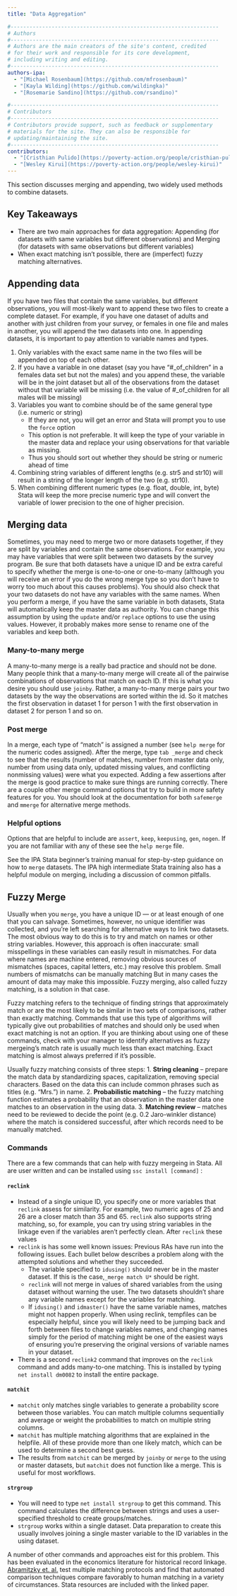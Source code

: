```yaml
---
title: "Data Aggregation"

#------------------------------------------------------------------
# Authors
#------------------------------------------------------------------
# Authors are the main creators of the site's content, credited
# for their work and responsible for its core development, 
# including writing and editing.
#------------------------------------------------------------------
authors-ipa:
  - "[Michael Rosenbaum](https://github.com/mfrosenbaum)"
  - "[Kayla Wilding](https://github.com/wildingka)"
  - "[Rosemarie Sandino](https://github.com/rsandino)"

#------------------------------------------------------------------
# Contributors
#------------------------------------------------------------------
# Contributors provide support, such as feedback or supplementary
# materials for the site. They can also be responsible for
# updating/maintaining the site.
#------------------------------------------------------------------
contributors:
  - "[Cristhian Pulido](https://poverty-action.org/people/cristhian-pulido)"
  - "[Wesley Kirui](https://poverty-action.org/people/wesley-kirui)"
---
```


:::{.custom-summary-block}
This section discusses merging and appending, two widely used methods to combine datasets.
:::

:::{.callout-tip appearance="simple"}
## Key Takeaways
* There are two main approaches for data aggregation: Appending (for datasets with same variables but different observations) and Merging (for datasets with same observations but different variables)
* When exact matching isn't possible, there are (imperfect) fuzzy matching alternatives.
:::

## Appending data
If you have two files that contain the same variables, but different observations, you will most-likely want to append these two files to create a complete dataset. For example, if you have one dataset of adults and another with just children from your survey, or females in one file and males in another, you will append the two datasets into one. In appending datasets, it is important to pay attention to variable names and types.

1. Only variables with the exact same name in the two files will be appended on top of each other.
2. If you have a variable in one dataset (say you have "#\_of_children" in a females data set but not the males) and you append these, the variable will be in the joint dataset but all of the observations from the dataset without that variable will be missing (i.e. the value of #\_of_children for all males will be missing)
3. Variables you want to combine should be of the same general type (i.e. numeric or string)
     - If they are not, you will get an error and Stata will prompt you to use the `force` option
     - This option is not preferable. It will keep the type of your variable in the master data and replace your using observations for that variable as missing. 
     - Thus you should sort out whether they should be string or numeric ahead of time
 4. Combining string variables of different lengths (e.g. str5 and str10) will result in a string of the longer length of the two (e.g. str10).
 5. When combining different numeric types (e.g. float, double, int, byte) Stata will keep the more precise numeric type and will convert the variable of lower precision to the one of higher precision.

## Merging data

Sometimes, you may need to merge two or more datasets together, if they are split by variables and contain the same observations. For example, you may have variables that were split between two datasets by the survey program. Be sure that both datasets have a unique ID and be extra careful to specify whether the merge is one-to-one or one-to-many (although you will receive an error if you do the wrong merge type so you don't have to worry too much about this causes problems). You should also check that your two datasets do not have any variables with the same names. When you perform a merge, if you have the same variable in both datasets, Stata will automatically keep the master data as authority. You can change this assumption by using the `update` and/or `replace` options to use the using values. However, it probably makes more sense to rename one of the variables and keep both. 

### Many-to-many merge

A many-to-many merge is a really bad practice and should not be done. Many people think that a many-to-many merge will create all of the pairwise combinations of observations that match on each ID. If this is what you desire you should use `joinby`. Rather, a many-to-many merge pairs your two datasets by the way the observations are sorted within the id. So it matches the first observation in dataset 1 for person 1 with the first observation in dataset 2 for person 1 and so on. 

### Post merge

In a merge, each type of "match" is assigned a number (see `help merge` for the numeric codes assigned). After the merge, type `tab _merge` and check to see that the results (number of matches, number from master data only, number from using data only, updated missing values, and conflicting nonmissing values) were what you expected. Adding a few assertions after the merge is good practice to make sure things are running correctly. There are a couple other merge command options that try to build in more safety features for you. You should look at the documentation for both `safemerge` and `mmerge` for alternative merge methods. 

### Helpful options 

Options that are helpful to include are `assert`, `keep`, `keepusing`, `gen`, `nogen`. If you are not familiar with any of these see the `help merge` file. 

See the IPA Stata beginner’s training manual for step-by-step guidance on how to `merge` datasets. The IPA high intermediate Stata training also has a helpful module on merging, including a discussion of common pitfalls.


## Fuzzy Merge

Usually when you `merge`, you have a unique ID — or at least enough of one that you can salvage. Sometimes, however, no unique identifier was collected, and you’re left searching for alternative ways to link two datasets. The most obvious way to do this is to try and match on names or other string variables. However, this approach is often inaccurate: small misspellings in these variables can easily result in mismatches. For data where names are machine entered, removing obvious sources of mismatches (spaces, capital letters, etc.) may resolve this problem. Small numbers of mismatchs can be manually matching But in many cases the amount of data may make this impossible. Fuzzy merging, also called fuzzy matching, is a solution in that case. 

Fuzzy matching refers to the technique of finding strings that approximately match or are the most likely to be similar in two sets of comparisons, rather than exactly matching. Commands that use this type of algorithms will typically give out probabilities of matches and should only be used when exact matching is not an option. If you are thinking about using one of these commands, check with your manager to identify alternatives as fuzzy mergeing's match rate is usually much less than exact matching. Exact matching is almost always preferred if it's possible.

Usually fuzzy matching consists of three steps:
1. **String cleaning** -- prepare the match data by standardizing spaces, capitalization, removing special characters. Based on the data this can include common phrases such as titles (e.g. "Mrs.") in name.
2. **Probabilistic matching** -- the fuzzy matching function estimates a probability that an observation in the master data one matches to an observation in the using data.
3. **Matching review** -- matches need to be reviewed to decide the point (e.g. 0.2 Jaro-winkler distance) where the match is considered successful, after which records need to be manually matched. 

### Commands
There are a few commands that can help with fuzzy mergeing in Stata. All are user written and can be installed using `ssc install [command]` :

#### `reclink`
- Instead of a single unique ID, you specify one or more variables that `reclink` assess for similarity. For example, two numeric ages of 25 and 26 are a closer match than 35 and 65. `reclink` also supports string matching, so, for example, you can try using string variables in the linkage even if the variables aren’t perfectly clean. After `reclink` these values 
- `reclink` is has some well known issues: Previous RAs have run into the following issues. Each bullet below describes a problem along with the attempted solutions and whether they succeeded. 
	- The variable specified to `idusing()` should never be in the master dataset. If this is the case,` _merge match U*` should be right. 
	- `reclink` will not merge in values of shared variables from the using dataset without warning the user. The two datasets shouldn't share any variable names except for the variables for matching.
	- If `idusing()` and `idmaster()` have the same variable names, matches might not happen properly. When using reclink, tempfiles can be especially helpful, since you will likely need to be jumping back and forth between files to change variables names, and changing names simply for the period of matching might be one of the easiest ways of ensuring you’re preserving the original versions of variable names in your dataset.
- There is a second `reclink2` command that improves on the `reclink` command and adds many-to-one matching. This is installed by typing `net install dm0082` to install the entire package. 

#### `matchit`
- `matchit` only matches single variables to generate a probability score between those variables. You can match multiple columns sequentially and average or weight the probabilities to match on multiple string columns.
- `matchit` has multiple matching algorithms that are explained in the helpfile. All of these provide more than one likely match, which can be used to determine a second best guess.
- The results from `matchit` can be merged by `joinby` or `merge` to the using or master datasets, but `matchit` does not function like a merge. This is useful for most workflows.

#### `strgroup`
- You will need to type `net install strgroup` to get this command. This command calculates the difference between strings and uses a user-specified threshold to create groups/matches.
- `strgroup` works within a single dataset. Data preparation to create this usually involves joining a single master variable to the ID variables in the using dataset.

A number of other commands and approaches eist for this problem. This has been evaluated in the economics literature for historical record linkage. [Abramitzky et. al.](https://ranabr.people.stanford.edu/sites/g/files/sbiybj5391/f/linking_may2019.pdf) test multiple matching protocols and find that automated comparison techniques compare favorably to human matching in a variety of circumstances. Stata resources are included with the linked paper.